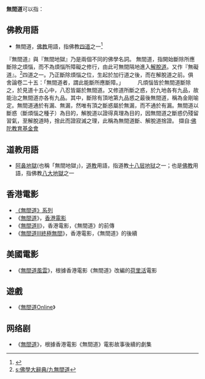 '''無間道'''可以指：

== 佛教用語 ==
* 無間道，[[佛教|佛教]]用語，指佛教[[四道|四道]]之一<ref>{{Cite web|title=四道|url=http://buddhaspace.org/dict/fk/data/%25E5%259B%259B%25E9%2581%2593.html|accessdate=2019-11-16|work=buddhaspace.org|archive-date=2020-11-23|archive-url=https://web.archive.org/web/20201123053816/http://buddhaspace.org/dict/fk/data/%25E5%259B%259B%25E9%2581%2593.html|dead-url=no}}</ref>

『無間道』與『無間地獄』乃是兩個不同的佛學名詞。 無間道，指開始斷除所應斷除之煩惱，而不為煩惱所障礙之修行，由此可無間隔地進入[[解脫道|解脫道]]。又作『無礙道』。<ref>[[s:佛學大辭典/九無間道|s:佛學大辭典/九無間道]]</ref>四道之一。乃正斷除煩惱之位，生起於加行道之後，而在解脫道之前。俱舍論卷二十五：「無間道者，謂此能斷所應斷障。」
　　 凡煩惱皆於無間道斷除之，於見道十五心中，八忍皆屬於無間道。又修道所斷之惑，於九地各有九品，故能治之無間道亦各有九品。其中，斷除有頂地第九品惑之最後無間道，稱為金剛喻定。無間道通於有漏、無漏，然唯有頂之斷惑屬於無漏，而不通於有漏。無間道以斷惑（斷煩惱之種子）為目的，解脫道以證得真理為目的，因無間道之斷惑仍殘留習氣，至解脫道時，捨此而證寂滅之理，此稱為無間道斷、解脫道捨證。
擷自:[http://www.budaedu.org/doctrin/d19.php3 佛陀教育基金會] {{Wayback|url=http://www.budaedu.org/doctrin/d19.php3 |date=20200222213954 }}

== 道教用語 ==
* [[阿鼻地獄|阿鼻地獄]](也稱「無間地獄」)，[[道教|道教]]用語，指道教[[十八层地狱|十八层地狱]]之一；也是[[佛教|佛教]]用語，指佛教[[八大地獄|八大地獄]]之一
== 香港電影 ==
*[[無間道系列|《無間道》系列]]
*《[[無間道|無間道]]》，[[香港電影|香港電影]]
*《[[無間道II|無間道II]]》，香港電影，《無間道》的前傳
*《[[無間道III終極無間|無間道III終極無間]]》，香港電影，《無間道》的後續

== 美國電影 ==
* 《[[無間道風雲|無間道風雲]]》，根據香港電影《無間道》改編的[[荷里活|荷里活]]電影
== 遊戲 ==
* 《[[無間道Online|無間道Online]]》
== 网络剧 ==
* 《[[无间道_(网络剧)|無間道]]》，根據香港電影《無間道》電影故事後續的劇集
{{disambig|Cat=三字作品消歧义}}
